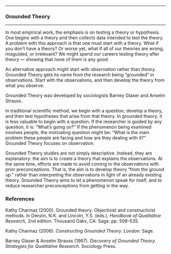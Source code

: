 

------------------------------------------------------------------------

### Grounded Theory

------------------------------------------------------------------------

In most empirical work, the emphasis is on testing a theory or
hypothesis. One begins with a theory and then collects data intended
to test the theory. A problem with this approach is that one must
start with a theory. What if you don't have a theory? Or worse yet,
what if all of our theories are wrong, misguided, or irrelevant? We
might spend our careers testing theory after theory --- showing that
none of them is any good.

An alternative approach might start with *observation* rather than
*theory.* Grounded Theory gets its name from the research being
"grounded" in observations. Start with the observations, and then
develop the theory from what you observe.

Grounded Theory was developed by sociologists Barney Glaser and
Anselm Strauss.

In traditional scientific method, we begin with a question, develop
a theory, and then test hypotheses that arise from that theory. In
grounded theory, it is less valuable to begin with a question. If
the researcher is guided by any question, it is: "What's going on?"
If the phenomenon being examined involves people, the motivating
question might be: "What is the main problem these people are facing
and how are they dealing with it?" Grounded Theory focuses on
observation.

Grounded Theory studies are not simply descriptive. Instead, they
are explanatory: the aim is to create a theory that explains the
observations. At the same time, efforts are made to avoid coming to
the observations with prior preconceptions. That is, the aim is to
develop theory "from the ground up." rather than interpreting the
observations in light of an already existing theory. Grounded Theory
aims to let a phenomenon speak for itself, and to reduce researcher
preconceptions from getting in the way.

### References

Kathy Charmaz (2000). Grounded theory: Objectivist and
constructivist methods. In Denzin, N.K. and Lincoln, Y.S. (eds.),
*Handbook of Qualitative Research,* 2nd edition. Thousand Oaks, CA:
Sage. pp. 509--535.

Kathy Charmaz (2006). *Constructing Grounded Theory.* London: Sage.

Barney Glaser & Anselm Strauss (1967). *Discovery of Grounded
Theory. Strategies for Qualitative Research.* Sociology Press.
